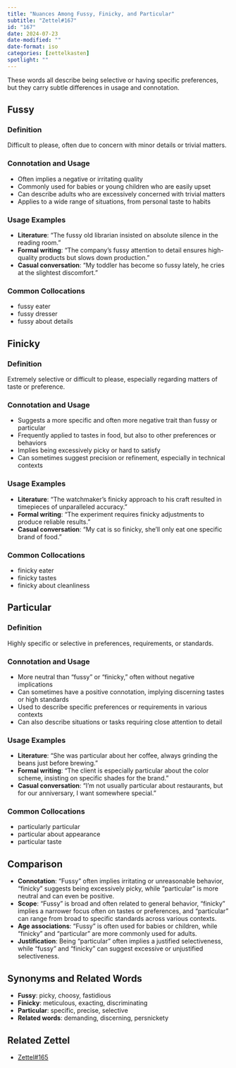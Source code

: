 ```yaml
---
title: "Nuances Among Fussy, Finicky, and Particular"
subtitle: "Zettel#167"
id: "167"
date: 2024-07-23
date-modified: ""
date-format: iso
categories: [zettelkasten]
spotlight: ""
---
```

These words all describe being selective or having specific preferences, but they carry subtle differences in usage and connotation.

## Fussy

### Definition

Difficult to please, often due to concern with minor details or trivial matters.

### Connotation and Usage

* Often implies a negative or irritating quality
* Commonly used for babies or young children who are easily upset
* Can describe adults who are excessively concerned with trivial matters
* Applies to a wide range of situations, from personal taste to habits

### Usage Examples 

* **Literature**: "The fussy old librarian insisted on absolute silence in the reading room."
* **Formal writing**: "The company's fussy attention to detail ensures high-quality products but slows down production."
* **Casual conversation**: "My toddler has become so fussy lately, he cries at the slightest discomfort."

### Common Collocations

* fussy eater
* fussy dresser
* fussy about details

## Finicky

### Definition

Extremely selective or difficult to please, especially regarding matters of taste or preference.

### Connotation and Usage

* Suggests a more specific and often more negative trait than fussy or particular
* Frequently applied to tastes in food, but also to other preferences or behaviors
* Implies being excessively picky or hard to satisfy
* Can sometimes suggest precision or refinement, especially in technical contexts

### Usage Examples 

* **Literature**: "The watchmaker's finicky approach to his craft resulted in timepieces of unparalleled accuracy."
* **Formal writing**: "The experiment requires finicky adjustments to produce reliable results."
* **Casual conversation**: "My cat is so finicky, she'll only eat one specific brand of food."

### Common Collocations

* finicky eater
* finicky tastes
* finicky about cleanliness

## Particular

### Definition

Highly specific or selective in preferences, requirements, or standards.

### Connotation and Usage

* More neutral than "fussy" or "finicky," often without negative implications
* Can sometimes have a positive connotation, implying discerning tastes or high standards
* Used to describe specific preferences or requirements in various contexts
* Can also describe situations or tasks requiring close attention to detail

### Usage Examples 

* **Literature**: "She was particular about her coffee, always grinding the beans just before brewing."
* **Formal writing**: "The client is especially particular about the color scheme, insisting on specific shades for the brand."
* **Casual conversation**: "I'm not usually particular about restaurants, but for our anniversary, I want somewhere special."

### Common Collocations

* particularly particular
* particular about appearance
* particular taste

## Comparison

* **Connotation**: "Fussy" often implies irritating or unreasonable behavior, "finicky" suggests being excessively picky, while "particular" is more neutral and can even be positive.
* **Scope**: "Fussy" is broad and often related to general behavior, "finicky" implies a narrower focus often on tastes or preferences, and "particular" can range from broad to specific standards across various contexts.
* **Age associations**: "Fussy" is often used for babies or children, while "finicky" and "particular" are more commonly used for adults.
* **Justification**: Being "particular" often implies a justified selectiveness, while "fussy" and "finicky" can suggest excessive or unjustified selectiveness.

## Synonyms and Related Words

* **Fussy**: picky, choosy, fastidious
* **Finicky**: meticulous, exacting, discriminating
* **Particular**: specific, precise, selective
* **Related words**: demanding, discerning, persnickety

## Related Zettel

* [Zettel#165](/zettel/165/)
